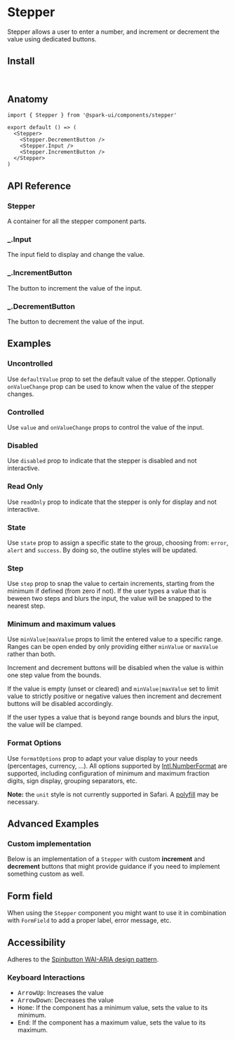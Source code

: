 


<Meta of={stories} />

# Stepper

Stepper allows a user to enter a number, and increment or decrement the value using dedicated buttons.

<Canvas of={stories.Default} />

## Install

```sh
npm install @spark-ui/components
```

## Anatomy

```tsx
import { Stepper } from '@spark-ui/components/stepper'

export default () => (
  <Stepper>
    <Stepper.DecrementButton />
    <Stepper.Input />
    <Stepper.IncrementButton />
  </Stepper>
)
```

## API Reference

### Stepper

A container for all the stepper component parts.

<ArgTypes of={Stepper} />


### _.Input

The input field to display and change the value.

<ArgTypes of={Stepper.Input} />


### _.IncrementButton

The button to increment the value of the input.

<ArgTypes of={Stepper.IncrementButton} />

### _.DecrementButton

The button to decrement the value of the input.

<ArgTypes of={Stepper.DecrementButton} />


## Examples

### Uncontrolled

Use `defaultValue` prop to set the default value of the stepper. Optionally `onValueChange` prop can be used to know when the value of the stepper changes.

<Canvas of={stories.Uncontrolled} />

### Controlled

Use `value` and `onValueChange` props to control the value of the input.

<Canvas of={stories.Controlled} />

### Disabled

Use `disabled` prop to indicate that the stepper is disabled and not interactive.

<Canvas of={stories.Disabled} />

### Read Only

Use `readOnly` prop to indicate that the stepper is only for display and not interactive.

<Canvas of={stories.ReadOnly} />

### State

Use `state` prop to assign a specific state to the group, choosing from: `error`, `alert` and `success`. By doing so, the outline styles will be updated.

<Canvas of={stories.State} />

### Step

Use `step` prop to snap the value to certain increments, starting from the minimum if defined (from zero if not). If the user types a value that is beween two steps and blurs the input, the value will be snapped to the nearest step.

<Canvas of={stories.Step} />

### Minimum and maximum values

Use `minValue|maxValue` props to limit the entered value to a specific range. Ranges can be open ended by only providing either `minValue` or `maxValue` rather than both.

Increment and decrement buttons will be disabled when the value is within one step value from the bounds.

If the value is empty (unset or cleared) and `minValue|maxValue` set to limit value to strictly positive or negative values then increment and decrement buttons will be disabled accordingly.

If the user types a value that is beyond range bounds and blurs the input, the value will be clamped.

<Canvas of={stories.MinMaxValues} />

### Format Options

Use `formatOptions` prop to adapt your value display to your needs (percentages, currency, ...). All options supported by [Intl.NumberFormat](https://developer.mozilla.org/en-US/docs/Web/JavaScript/Reference/Global_Objects/Intl/NumberFormat/NumberFormat) are supported, including configuration of minimum and maximum fraction digits, sign display, grouping separators, etc.

**Note:** the `unit` style is not currently supported in Safari. A [polyfill](https://formatjs.io/docs/polyfills/intl-numberformat/) may be necessary.

<Canvas of={stories.FormatOptions} />

## Advanced Examples

### Custom implementation

Below is an implementation of a `Stepper` with custom **increment** and **decrement** buttons that might provide guidance if you need to implement something custom as well.

<Canvas of={stories.Custom} />

## Form field

When using the `Stepper` component you might want to use it in combination with `FormField` to add a proper label, error message, etc.

<Canvas of={stories.WithFormField} />

## Accessibility

<A11yReport of="stepper" />

Adheres to the [Spinbutton WAI-ARIA design pattern](https://www.w3.org/WAI/ARIA/apg/patterns/spinbutton/).

### Keyboard Interactions

- <Kbd>ArrowUp</Kbd>: Increases the value
- <Kbd>ArrowDown</Kbd>: Decreases the value
- <Kbd>Home</Kbd>: If the component has a minimum value, sets the value to its minimum.
- <Kbd>End</Kbd>: If the component has a maximum value, sets the value to its maximum.
